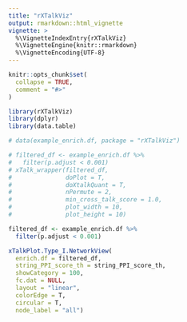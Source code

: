 ```yaml
---
title: "rXTalkViz"
output: rmarkdown::html_vignette
vignette: >
  %\VignetteIndexEntry{rXTalkViz}
  %\VignetteEngine{knitr::rmarkdown}
  %\VignetteEncoding{UTF-8}
---
```


```r
knitr::opts_chunk$set(
  collapse = TRUE,
  comment = "#>"
)
```

```r
library(rXTalkViz)
library(dplyr)
library(data.table)
```

```r
# data(example_enrich.df, package = "rXTalkViz")
```

```r
# filtered_df <- example_enrich.df %>%
#   filter(p.adjust < 0.001)
# xTalk_wrapper(filtered_df,
#               doPlot = T,
#               doXtalkQuant = T,
#               nPermute = 2,
#               min_cross_talk_score = 1.0,
#               plot_width = 10,
#               plot_height = 10)
```

```r
filtered_df <- example_enrich.df %>%
  filter(p.adjust < 0.001)

xTalkPlot.Type_I.NetworkView(
  enrich.df = filtered_df,
  string_PPI_score_th = string_PPI_score_th,
  showCategory = 100,
  fc.dat = NULL,
  layout = "linear",
  colorEdge = T,
  circular = T,
  node_label = "all")
```
